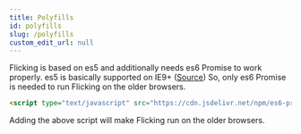 ```yaml
---
title: Polyfills
id: polyfills
slug: /polyfills
custom_edit_url: null
---
```


Flicking is based on es5 and additionally needs es6 Promise to work properly.
es5 is basically supported on IE9+ ([Source](http://kangax.github.io/compat-table/es5/))
So, only es6 Promise is needed to run Flicking on the older browsers.

```html
<script type="text/javascript" src="https://cdn.jsdelivr.net/npm/es6-promise/dist/es6-promise.auto.js"></script>
```

Adding the above script will make Flicking run on the older browsers.
